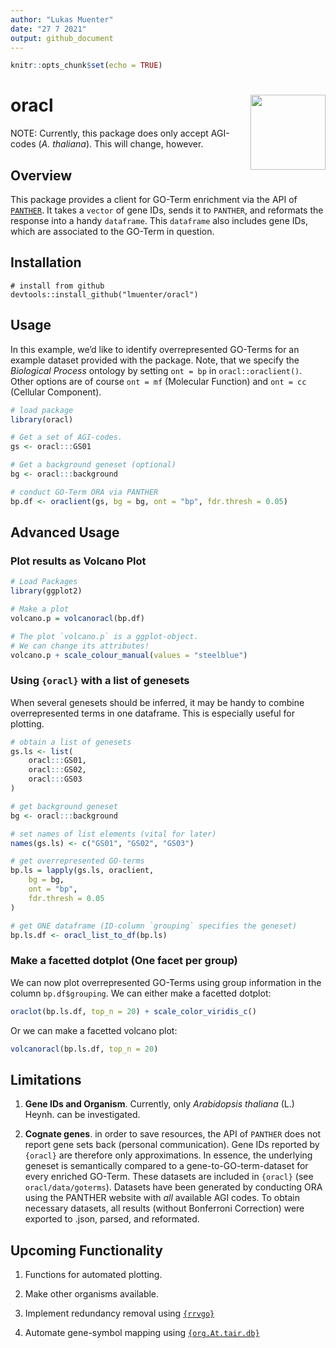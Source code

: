 ```yaml
---
author: "Lukas Muenter"
date: "27 7 2021"
output: github_document
---
```


```r
knitr::opts_chunk$set(echo = TRUE)
```

# oracl <img src="etc/www/oracl_logo.png" align="right" width="120" />

NOTE: Currently, this package does only accept AGI-codes (*A. thaliana*). This will change, however.

## Overview

This package provides a client for GO-Term enrichment via the API of [`PANTHER`](http://pantherdb.org/). It takes a `vector` of gene IDs, sends it to `PANTHER`, and reformats the response into a handy `dataframe`. This `dataframe` also includes gene IDs, which are associated to the GO-Term in question.

## Installation


```{ eval=FALSE}
# install from github
devtools::install_github("lmuenter/oracl")
```

## Usage
In this example, we'd like to identify overrepresented GO-Terms for an example dataset provided with the package. Note, that we specify the *Biological Process* ontology by setting `ont = bp` in `oracl::oraclient()`. Other options are of course `ont = mf` (Molecular Function) and `ont = cc` (Cellular Component).

```r
# load package
library(oracl)

# Get a set of AGI-codes.
gs <- oracl:::GS01

# Get a background geneset (optional)
bg <- oracl:::background

# conduct GO-Term ORA via PANTHER
bp.df <- oraclient(gs, bg = bg, ont = "bp", fdr.thresh = 0.05)
```

## Advanced Usage

### Plot results as Volcano Plot
```r
# Load Packages
library(ggplot2)

# Make a plot
volcano.p = volcanoracl(bp.df)

# The plot `volcano.p` is a ggplot-object.
# We can change its attributes!
volcano.p + scale_colour_manual(values = "steelblue")
```

### Using `{oracl}` with a list of genesets
When several genesets should be inferred, it may be handy to combine overrepresented terms in one dataframe. This is especially useful for plotting.

```r
# obtain a list of genesets
gs.ls <- list(
    oracl:::GS01,
    oracl:::GS02,
    oracl:::GS03
)

# get background geneset
bg <- oracl:::background

# set names of list elements (vital for later)
names(gs.ls) <- c("GS01", "GS02", "GS03")

# get overrepresented GO-terms
bp.ls = lapply(gs.ls, oraclient, 
    bg = bg,
    ont = "bp",
    fdr.thresh = 0.05
)

# get ONE dataframe (ID-column `grouping` specifies the geneset)
bp.ls.df <- oracl_list_to_df(bp.ls)
``` 

### Make a facetted dotplot (One facet per group)
We can now plot overrepresented GO-Terms using group information in the column `bp.df$grouping`.
We can either make a facetted dotplot:
```r
oraclot(bp.ls.df, top_n = 20) + scale_color_viridis_c()
```

Or we can make a facetted volcano plot:
```r
volcanoracl(bp.ls.df, top_n = 20)
```

## Limitations

1. **Gene IDs and Organism**. Currently, only *Arabidopsis thaliana* (L.) Heynh. can be investigated.

2. **Cognate genes**. in order to save resources, the API of `PANTHER` does not report gene sets back (personal communication). Gene IDs reported by `{oracl}` are therefore only approximations. In essence, the underlying geneset is semantically compared to a gene-to-GO-term-dataset for every enriched GO-Term. These datasets are included in `{oracl}` (see `oracl/data/goterms`). Datasets have been generated by conducting ORA using the PANTHER website with *all* available AGI codes. To obtain necessary datasets, all results (without Bonferroni Correction) were exported to .json, parsed, and reformated.

## Upcoming Functionality

1. Functions for automated plotting.

2. Make other organisms available.

3. Implement redundancy removal using [`{rrvgo}`](https://bioconductor.org/packages/release/bioc/html/rrvgo.html)

4. Automate gene-symbol mapping using [`{org.At.tair.db}`](https://bioconductor.org/packages/release/data/annotation/html/org.At.tair.db.html)
